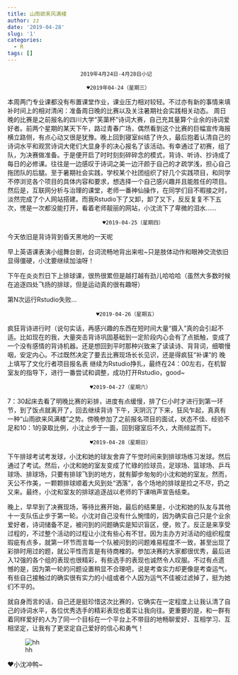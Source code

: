 ```yaml
---
title: 山雨欲来风满楼
author: zz
date: '2019-04-28'
slug: '1'
categories:
  - R
tags: []
---
```

                           2019年4月24日-4月28日小记

                             ♥2019年04-24（星期三）

  本周两门专业课都没有布置课堂作业，课业压力相对较轻。不过亦有新的事情来填补时间上的相对清闲：准备周日晚的比赛以及关注暑期社会实践相关动态。
  周日晚的比赛是之前报名的四川大学“芙蕖杯”诗词大赛，自己充其量算个业余的诗词爱好者。前两个星期的某天下午，路过青春广场，偶然看到这个比赛的巨幅宣传海报横立路侧，有点心动又很是犹豫。晚上回到寝室纠结了许久，最后抱着认清自己的诗词水平和观赏诗词大佬们大显身手的决心报名了该活动。有幸通过了初赛，组了队，为决赛做准备。于是便开启了时时刻刻碎碎念的模式，背诗、听诗、抄诗成了每日的必修课。往往是一边感叹于诗词之美一边汗颜于自己的才疏学浅，担心自己拖团队的后腿。至于暑期社会实践，学校某个社团组织了好几个实践项目，和同学不停浏览各个项目的具体内容和要求，想选择一个自己感兴趣并且能胜任的项目。
  然后是，互联网分析与治理的课堂，老师一番神仙操作，在同学们目不暇接之时，淡然完成了个人网站搭建。而我Rstudio下了又卸，卸了又下，反反复复不下五次，愣是一次都没能打开，看着老师靓丽的网站，小沈流下了卑微的泪水......
  

                                  ♥2019-04-25（星期四）
    
今天依旧是背诗背到昏天黑地的一天呢

早上英语课表演小组舞台剧，台词流畅地背出来啦~只是肢体动作和眼神交流依旧显得僵硬，小沈要继续加油呀！

下午在炎炎烈日下上排球课，很热很累但是越打越有劲儿哈哈哈（虽然大多数时候在追逐四处飞扬的排球，但是运动真的很有趣呀）

第N次运行Rstudio失败...


                                ♥2019-04-26（星期五）

疯狂背诗进行时（说句实话，再感兴趣的东西在短时间大量“摄入”真的会引起不适。比如现在的我，大量突击背诗巩固基础到一定阶段内心会有了点抵触，变成了一个没有感情的背诗机器。还是想回到平时那种兴致来了读读诗、背背词，细嚼慢咽，安定内心。不过既然决定了要去比赛现场长长见识，还是得疯狂“补课”的
晚上填写了文化行者项目报名表 
继续为Rstudio挣扎，最终在24：00左右，在机智室友的指导下，进行一番尝试和调整，成功打开Rstudio，good~


                              ♥2019-04-27（星期六）
    
7：30起床去看了明晚比赛的彩排，进度有点缓慢，排了仨小时才进行到第一环节，到了饭点就离开了，回去继续背诗
下午，天阴沉了下来，狂风乍起，真真有一种“山雨欲来风满楼”之势。傍晚参加了之前报名项目的面试，状态不佳、经验不足和10：1的录取比例，小沈止步于一面，回到寝室后不久，大雨倾盆而下。


                              ♥2019-04-28（星期日）
    
下午排球考试考发球，小沈和她的球友舍弃了午觉时间来到排球场练习发球。然后通过了考试。然后，小沈和她的室友变成了忙碌的捡球员，足球场、篮球场、乒乓球场、排球场，只要有排球飞到的地方，就有脚步匆匆的小沈和她的室友。然而，天公不作美，一颗颗排球顺着大风到处“洒落”，各个场地的排球是捡之不尽，扔之又来。最终，小沈和室友的排球追逐战以老师的下课哨声宣告结束。

晚上，早早到了决赛现场，等待比赛开始，最后的结果是，小沈和她的队友与其他十一支队伍止步于第一轮。小沈对自己没有什么惋惜的，因为确实自己只是个业余爱好者，诗词储备不足，被问到的问题确实是知识盲区，便，败了。反正是来享受过程的，不过整个活动的过程让小沈有些心有不甘。因为主办方对活动的组织程度瑕疵有点多，就第一环节而言每一个队被问到的问题难易程度不一致，甚至出现了彩排时用过的题，就公平性而言是有待商榷的。参加决赛的大家都很优秀，最后进入12强的各个组的表现也很精彩，有些选手的表现也诚然令人叹服。不过有点遗憾的是，因为第一轮的问题设置稍显不合理吧，说是考查实力却更像是考查运气，有些自己接触过的确实很有实力的小组或者个人因为运气不佳被过滤掉了，挺为她们不平的。

就自身而言的话，自己还是挺珍惜这次比赛的，它确实在一定程度上让我认清了自己的诗词水平，各位优秀选手的精彩表现也着实让我向往。更重要的是，和一群有着同样爱好的人为了同一个目标在一个平台上不带目的地畅聊爱好、互相学习、互相坚定，让我有了更坚定自己爱好的信心和勇气！

![hh](http://attach.bbs.miui.com/forum/201408/18/094027zodqq51n2n2o3521.jpg)

❤小沈冲鸭~